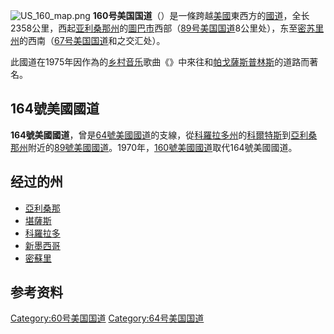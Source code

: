 {{noteTA
|G1=Names
}}
{{expand language|1=en|time=2019-03-17T02:45:40+00:00}}
{{unreferenced|time=2019-02-14T01:02:36+00:00}}
[[File:US_160_map.png|thumb]]
'''160号美国国道'''（{{lang-en|U.S. Route 160}}）是一條跨越[[美國|美國]]東西方的[[美國國道|國道]]，全长2358公里，西起[[亚利桑那州|亚利桑那州]]的[[圖巴市_(亞利桑那州)|圖巴市]]西部（[[89号美国国道|89号美国国道]]8公里处），东至[[密苏里州|密苏里州]]的{{le|波普勒布拉夫|Poplar Bluff, Missouri}}西南（[[67号美国国道|67号美国国道]]和{{link-en|158号密苏里州州道|Missouri Route 158}}之交汇处）。

此國道在1975年因作為{{link-en|C·W·麥考爾|C. W. McCall}}的[[乡村音乐|乡村音乐]]歌曲《{{link-en|狼溪山口 (音樂專輯)|Wolf Creek Pass (album)|狼溪山口}}》中來往{{link-en|狼溪山口|Wolf Creek Pass}}和[[帕戈薩斯普林斯_(科羅拉多州)|帕戈薩斯普林斯]]的道路而著名。

== 164號美國國道 ==
'''164號美國國道'''，曾是[[64号美国国道|64號美國國道]]的支線，從[[科羅拉多州|科羅拉多州]]的[[科尔特斯_(科罗拉多州)|科爾特斯]]到[[亞利桑那州|亞利桑那州]]附近的[[89号美国国道|89號美國國道]]。1970年，[[160号美国国道|160號美國國道]]取代164號美國國道。

==经过的州==
*[[亞利桑那|亞利桑那]]
*[[堪薩斯|堪薩斯]]
*[[科羅拉多|科羅拉多]]
*[[新墨西哥|新墨西哥]]
* [[密蘇里|密蘇里]]

==参考资料==
{{reflist}}
{{US 60}}
{{road-stub}}

[[Category:60号美国国道|Category:60号美国国道]]
[[Category:64号美国国道|Category:64号美国国道]]